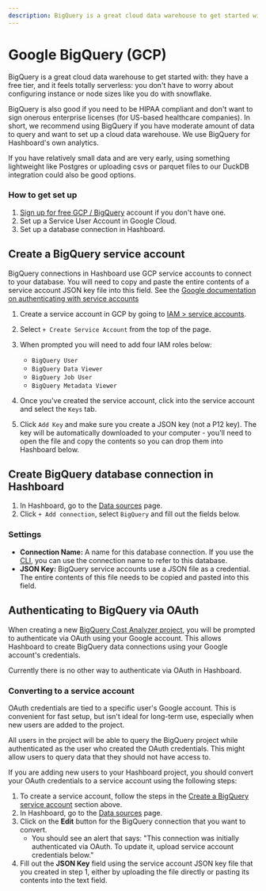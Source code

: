 ```yaml
---
description: BigQuery is a great cloud data warehouse to get started with
---
```



# Google BigQuery (GCP)

BigQuery is a great cloud data warehouse to get started with: they have a
free tier, and it feels totally serverless: you don't have to worry about configuring instance or node sizes like you do with snowflake.

BigQuery is also good if you need to be HIPAA compliant and don't want to sign
onerous enterprise licenses (for US-based healthcare companies). In short, we
recommend using BigQuery if you have moderate amount of data to query and want
to set up a cloud data warehouse. We use BigQuery for Hashboard's own analytics.

If you have relatively small data and are very early, using something
lightweight like Postgres or uploading csvs or parquet files to our DuckDB
integration could also be good options.

### How to get set up

1. [Sign up for free GCP / BigQuery](https://cloud.google.com/bigquery) account
   if you don't have one.
2. Set up a Service User Account in Google Cloud.
3. Set up a database connection in Hashboard.

## Create a BigQuery service account

BigQuery connections in Hashboard use GCP service accounts to connect to your
database. You will need to copy and paste the entire contents of a service
account JSON key file into this field. See the
[Google documentation on authenticating with service accounts](https://cloud.google.com/bigquery/docs/authentication/service-account-file)

1. Create a service account in GCP by going to
   [IAM > service accounts](https://console.cloud.google.com/iam-admin/serviceaccounts).
2. Select `+ Create Service Account` from the top of the page.
3. When prompted you will need to add four IAM roles below:

   - `BigQuery User`
   - `BigQuery Data Viewer`
   - `BigQuery Job User`
   - `BigQuery Metadata Viewer`

4. Once you've created the service account, click into the service account and
   select the `Keys` tab.
5. Click `Add Key` and make sure you create a JSON key (not a P12 key). The key
   will be automatically downloaded to your computer - you'll need to open the
   file and copy the contents so you can drop them into Hashboard below.

## Create BigQuery database connection in Hashboard

1. In Hashboard, go to the [Data sources](https://hashboard.com/app/p/data-sources) page.
2. Click `+ Add connection`, select `BigQuery` and fill out the fields below.

### Settings

- **Connection Name:** A name for this database connection. If you use the [CLI](/docs/data-ops/cli),
  you can use the connection name to refer to this database.
- **JSON Key:** BigQuery service accounts use a JSON file as a credential. The entire contents
  of this file needs to be copied and pasted into this field.

## Authenticating to BigQuery via OAuth

When creating a new [BigQuery Cost Analyzer project](https://bigquerycost.com), you will be prompted to authenticate via OAuth
using your Google account. This allows Hashboard to create BigQuery data connections using your Google account's credentials.

Currently there is no other way to authenticate via OAuth in Hashboard.

### Converting to a service account

OAuth credentials are tied to a specific user's Google account. This is convenient for 
fast setup, but isn't ideal for long-term use, especially when new users are added to the project. 

All users in the project will be able to query the BigQuery project while authenticated as the user who created the OAuth credentials. 
This might allow users to query data that they should not have access to.

If you are adding new users to your Hashboard project, you should convert your 
OAuth credentials to a service account using the following steps:

1. To create a service account, follow the steps in the 
   [Create a BigQuery service account](#create-a-bigquery-service-account) section above.
2. In Hashboard, go to the [Data sources](https://hashboard.com/app/p/data-sources) page.
3. Click on the **Edit** button for the BigQuery connection that you want to convert. 
   - You should see an alert that says: "This connection was initially authenticated via OAuth. 
   To update it, upload service account credentials below."
4. Fill out the **JSON Key** field using the service account JSON key file that you created in step 1, 
   either by uploading the file directly or pasting its contents into the text field.
